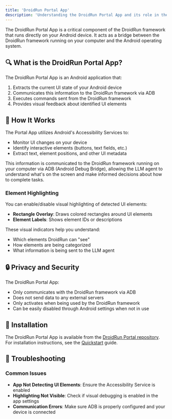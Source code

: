 ```yaml
---
title: 'DroidRun Portal App'
description: 'Understanding the DroidRun Portal App and its role in the DroidRun framework'
---
```


The DroidRun Portal App is a critical component of the DroidRun framework that runs directly on your Android device. It acts as a bridge between the DroidRun framework running on your computer and the Android operating system.

## 🔍 What is the DroidRun Portal App?

The DroidRun Portal App is an Android application that:

1. Extracts the current UI state of your Android device
2. Communicates this information to the DroidRun framework via ADB
3. Executes commands sent from the DroidRun framework
4. Provides visual feedback about identified UI elements

## 🔄 How It Works

The Portal App utilizes Android's Accessibility Services to:

- Monitor UI changes on your device
- Identify interactive elements (buttons, text fields, etc.)
- Extract text, element positions, and other UI metadata

This information is communicated to the DroidRun framework running on your computer via ADB (Android Debug Bridge), allowing the LLM agent to understand what's on the screen and make informed decisions about how to complete tasks.

### Element Highlighting

You can enable/disable visual highlighting of detected UI elements:

- **Rectangle Overlay**: Draws colored rectangles around UI elements
- **Element Labels**: Shows element IDs or descriptions

These visual indicators help you understand:
- Which elements DroidRun can "see"
- How elements are being categorized
- What information is being sent to the LLM agent


## 🔒 Privacy and Security

The DroidRun Portal App:

- Only communicates with the DroidRun framework via ADB
- Does not send data to any external servers
- Only activates when being used by the DroidRun framework
- Can be easily disabled through Android settings when not in use

## 🚀 Installation

The DroidRun Portal App is available from the [DroidRun Portal repository](https://github.com/droidrun/droidrun-portal). For installation instructions, see the [Quickstart](/v1/quickstart) guide.

## 🔧 Troubleshooting

### Common Issues

- **App Not Detecting UI Elements**: Ensure the Accessibility Service is enabled
- **Highlighting Not Visible**: Check if visual debugging is enabled in the app settings
- **Communication Errors**: Make sure ADB is properly configured and your device is connected
